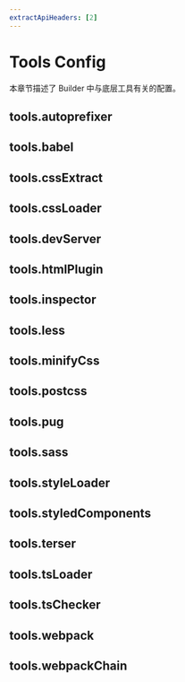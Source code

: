 ```yaml
---
extractApiHeaders: [2]
---
```


# Tools Config

本章节描述了 Builder 中与底层工具有关的配置。

## tools.autoprefixer


<Autoprefixer />

## tools.babel


<Babel />

## tools.cssExtract


<CssExtract />

## tools.cssLoader


<CssLoader />

## tools.devServer


<DevServer />

## tools.htmlPlugin


<HtmlPlugin />

## tools.inspector


<Inspector />

## tools.less


<Less />

## tools.minifyCss


<MinifyCss />

## tools.postcss


<Postcss />

## tools.pug


<Pug />

## tools.sass


<Sass />

## tools.styleLoader


<StyleLoader />

## tools.styledComponents


<StyledComponents />

## tools.terser


<Terser />

## tools.tsLoader


<TsLoader />

## tools.tsChecker


<TsChecker />

## tools.webpack


<Webpack />

## tools.webpackChain


<WebpackChain />

